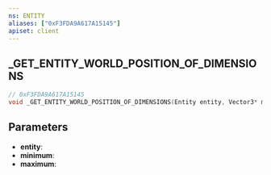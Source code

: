 ```yaml
---
ns: ENTITY
aliases: ["0xF3FDA9A617A15145"]
apiset: client
---
```

## _GET_ENTITY_WORLD_POSITION_OF_DIMENSIONS

```c
// 0xF3FDA9A617A15145
void _GET_ENTITY_WORLD_POSITION_OF_DIMENSIONS(Entity entity, Vector3* minimum, Vector3* maximum);
```


## Parameters
* **entity**:
* **minimum**:
* **maximum**: